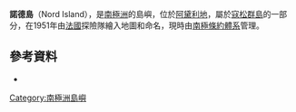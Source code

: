 {{coord|66|45|S|141|33|E|display=title}}

'''諾德島'''（Nord Island），是[[南極洲|南極洲]]的島嶼，位於[[阿黛利地|阿黛利地]]，屬於[[寇松群島|寇松群島]]的一部分，在1951年由[[法國|法國]]探險隊繪入地圖和命名，現時由[[南極條約體系|南極條約體系]]管理。

==參考資料==
*{{usgs-gazetteer}}

{{DEFAULTSORT:Nord Island}}
[[Category:南極洲島嶼|Category:南極洲島嶼]]


{{AdélieLand-geo-stub}}